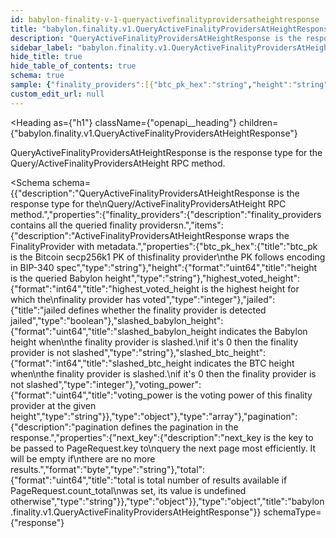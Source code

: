 ```yaml
---
id: babylon-finality-v-1-queryactivefinalityprovidersatheightresponse
title: "babylon.finality.v1.QueryActiveFinalityProvidersAtHeightResponse"
description: "QueryActiveFinalityProvidersAtHeightResponse is the response type for the"
sidebar_label: "babylon.finality.v1.QueryActiveFinalityProvidersAtHeightResponse"
hide_title: true
hide_table_of_contents: true
schema: true
sample: {"finality_providers":[{"btc_pk_hex":"string","height":"string","highest_voted_height":0,"jailed":true,"slashed_babylon_height":"string","slashed_btc_height":0,"voting_power":"string"}],"pagination":{"next_key":"string","total":"string"}}
custom_edit_url: null
---
```



<Heading
  as={"h1"}
  className={"openapi__heading"}
  children={"babylon.finality.v1.QueryActiveFinalityProvidersAtHeightResponse"}
>
</Heading>



QueryActiveFinalityProvidersAtHeightResponse is the response type for the
Query/ActiveFinalityProvidersAtHeight RPC method.

<Schema
  schema={{"description":"QueryActiveFinalityProvidersAtHeightResponse is the response type for the\nQuery/ActiveFinalityProvidersAtHeight RPC method.","properties":{"finality_providers":{"description":"finality_providers contains all the queried finality providersn.","items":{"description":"ActiveFinalityProvidersAtHeightResponse wraps the FinalityProvider with metadata.","properties":{"btc_pk_hex":{"title":"btc_pk is the Bitcoin secp256k1 PK of thisfinality provider\nthe PK follows encoding in BIP-340 spec","type":"string"},"height":{"format":"uint64","title":"height is the queried Babylon height","type":"string"},"highest_voted_height":{"format":"int64","title":"highest_voted_height is the highest height for which the\nfinality provider has voted","type":"integer"},"jailed":{"title":"jailed defines whether the finality provider is detected jailed","type":"boolean"},"slashed_babylon_height":{"format":"uint64","title":"slashed_babylon_height indicates the Babylon height when\nthe finality provider is slashed.\nif it's 0 then the finality provider is not slashed","type":"string"},"slashed_btc_height":{"format":"int64","title":"slashed_btc_height indicates the BTC height when\nthe finality provider is slashed.\nif it's 0 then the finality provider is not slashed","type":"integer"},"voting_power":{"format":"uint64","title":"voting_power is the voting power of this finality provider at the given height","type":"string"}},"type":"object"},"type":"array"},"pagination":{"description":"pagination defines the pagination in the response.","properties":{"next_key":{"description":"next_key is the key to be passed to PageRequest.key to\nquery the next page most efficiently. It will be empty if\nthere are no more results.","format":"byte","type":"string"},"total":{"format":"uint64","title":"total is total number of results available if PageRequest.count_total\nwas set, its value is undefined otherwise","type":"string"}},"type":"object"}},"type":"object","title":"babylon.finality.v1.QueryActiveFinalityProvidersAtHeightResponse"}}
  schemaType={"response"}
>
  
</Schema>
            